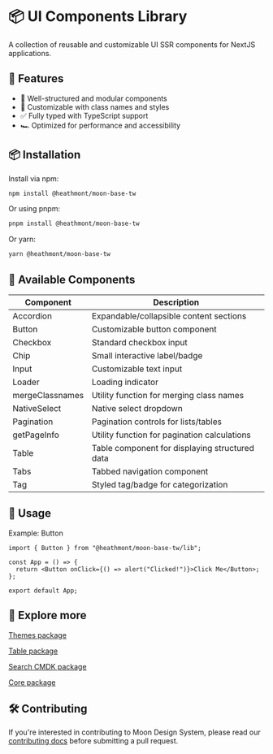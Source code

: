 # 📦 UI Components Library

A collection of reusable and customizable UI SSR components for NextJS applications.

## 🚀 Features

- 📌 Well-structured and modular components
- 🎨 Customizable with class names and styles
- ✅ Fully typed with TypeScript support
- 🏎 Optimized for performance and accessibility

## 📦 Installation

Install via npm:

```bash
npm install @heathmont/moon-base-tw
```

Or using pnpm:

```bash
pnpm install @heathmont/moon-base-tw
```

Or yarn:

```bash
yarn @heathmont/moon-base-tw
```

## 🎯 Available Components

| **Component**   | **Description**                                |
| --------------- | ---------------------------------------------- |
| Accordion       | Expandable/collapsible content sections        |
| Button          | Customizable button component                  |
| Checkbox        | Standard checkbox input                        |
| Chip            | Small interactive label/badge                  |
| Input           | Customizable text input                        |
| Loader          | Loading indicator                              |
| mergeClassnames | Utility function for merging class names       |
| NativeSelect    | Native select dropdown                         |
| Pagination      | Pagination controls for lists/tables           |
| getPageInfo     | Utility function for pagination calculations   |
| Table           | Table component for displaying structured data |
| Tabs            | Tabbed navigation component                    |
| Tag             | Styled tag/badge for categorization            |

## 🎨 Usage

Example: Button

```code
import { Button } from "@heathmont/moon-base-tw/lib";

const App = () => {
  return <Button onClick={() => alert("Clicked!")}>Click Me</Button>;
};

export default App;
```

## 🧭 Explore more

[Themes package](https://github.com/coingaming/moon-light/tree/main/packages/themes)

[Table package](https://github.com/coingaming/moon-light/tree/main/packages/table-v8)

[Search CMDK package](https://github.com/coingaming/moon-light/tree/main/packages/cmdk)

[Core package](https://github.com/coingaming/moon-light/tree/main/packages/core)

## 🛠️ Contributing

If you're interested in contributing to Moon Design System, please read our [contributing docs](CONTRIBUTING.md) before submitting a pull request.
